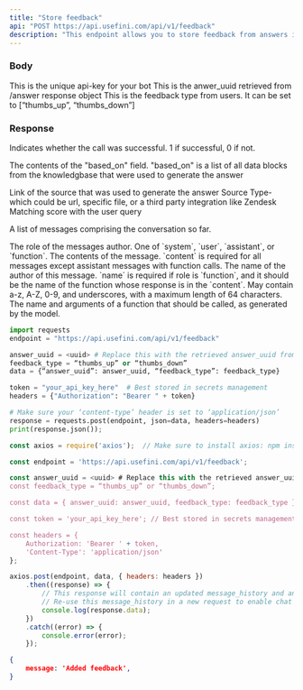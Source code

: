 ```yaml
---
title: "Store feedback"
api: "POST https://api.usefini.com/api/v1/feedback"
description: "This endpoint allows you to store feedback from answers in the /answer endpoint"
---
```


### Body

<ParamField body="token" type="string" required="true">
  This is the unique api-key for your bot 
</ParamField>

<ParamField body="answer_uuid" type="string" required="true">
 This is the anwer_uuid retrieved from /answer response object
</ParamField>

<ParamField body="feedback_type" type="string" required="true">
  This is the feedback type from users. It can be set to [“thumbs_up”, “thumbs_down”]
</ParamField>


### Response

<ResponseField name="success" type="number">
  Indicates whether the call was successful. 1 if successful, 0 if not.
</ResponseField>

<ResponseField name="based_on" type="object">

The contents of the "based_on" field. "based_on" is a list of all data blocks from the knowledgbase that were used to generate the answer

<Expandable title="Toggle object">

<ResponseField name="source_id" type="string">
 Link of the source that was used to generate the answer
</ResponseField>

<ResponseField name="source_type" type="string">
  Source Type- which could be url, specific file, or a third party integration like Zendesk
</ResponseField>

<ResponseField name="score" type="number">
Matching score with the user query
</ResponseField>

</Expandable>

</ResponseField>

<ResponseField name="messages" type="object">

A list of messages comprising the conversation so far.

<Expandable title="Toggle object">

<ResponseField name="role" type="string">
  The role of the messages author. One of `system`, `user`, `assistant`, or `function`.
</ResponseField>

<ResponseField name="content" type="string">
 The contents of the message. `content` is required for all messages except assistant messages with function calls.
</ResponseField>

<ResponseField name="name" type="string">
  The name of the author of this message. `name` is required if role is `function`, and it should be the name of the function whose response is in the `content`. May contain a-z, A-Z, 0-9, and underscores, with a maximum length of 64 characters.
</ResponseField>

<ResponseField name="function_call" type="object">
The name and arguments of a function that should be called, as generated by the model.
</ResponseField>

</Expandable>

</ResponseField>


<RequestExample>

```python Example Request- Python
import requests
endpoint = "https://api.usefini.com/api/v1/feedback"

answer_uuid = <uuid> # Replace this with the retrieved answer_uuid from /answer endpoint
feedback_type = “thumbs_up” or “thumbs_down”
data = {“answer_uuid”: answer_uuid, “feedback_type”: feedback_type}

token = "your_api_key_here"  # Best stored in secrets management
headers = {"Authorization": "Bearer " + token}

# Make sure your ‘content-type’ header is set to ‘application/json’
response = requests.post(endpoint, json=data, headers=headers)
print(response.json());
```

```javascript Example Request- Node.js
const axios = require('axios');  // Make sure to install axios: npm install axios

const endpoint = 'https://api.usefini.com/api/v1/feedback';

const answer_uuid = <uuid> # Replace this with the retrieved answer_uuid from /answer endpoint;
const feedback_type = “thumbs_up” or “thumbs_down”;

const data = { answer_uuid: answer_uuid, feedback_type: feedback_type }; 

const token = 'your_api_key_here'; // Best stored in secrets management

const headers = {
    Authorization: 'Bearer ' + token,
    'Content-Type': 'application/json'
};

axios.post(endpoint, data, { headers: headers })
    .then((response) => {
        // This response will contain an updated message_history and an answer.
        // Re-use this message_history in a new request to enable chat mode
        console.log(response.data);
    })
    .catch((error) => {
        console.error(error);
    });
```

</RequestExample>

<ResponseExample>

```json Response
{
    message: 'Added feedback',
}
```

</ResponseExample>
